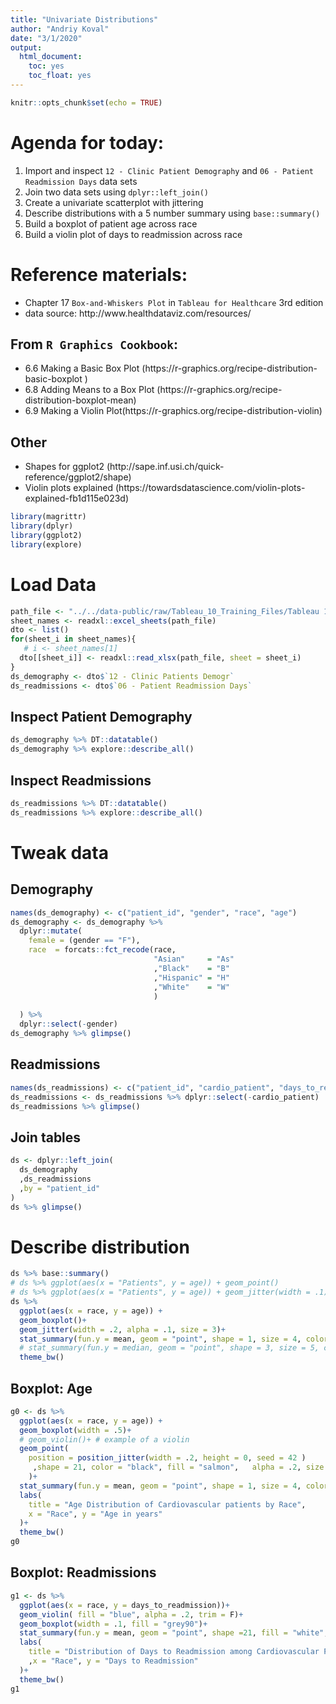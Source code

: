 ```yaml
---
title: "Univariate Distributions"
author: "Andriy Koval"
date: "3/1/2020"
output: 
  html_document: 
    toc: yes
    toc_float: yes
---
```


```r
knitr::opts_chunk$set(echo = TRUE)
```

# Agenda for today:  

1. Import and inspect `12 - Clinic Patient Demography` and `06 - Patient Readmission Days` data sets
2. Join two data sets using `dplyr::left_join()`
3. Create a univariate scatterplot with jittering
4. Describe distributions with a 5 number summary using `base::summary()`
5. Build a boxplot of patient age across race 
6. Build a violin plot of days to readmission across race

# Reference materials:
- Chapter 17 `Box-and-Whiskers Plot` in `Tableau for Healthcare` 3rd edition
- data source:  http://www.healthdataviz.com/resources/ 

## From `R Graphics Cookbook`:  
- 6.6 Making a Basic Box Plot (https://r-graphics.org/recipe-distribution-basic-boxplot )
- 6.8 Adding Means to a Box Plot (https://r-graphics.org/recipe-distribution-boxplot-mean)
- 6.9 Making a Violin Plot(https://r-graphics.org/recipe-distribution-violin)

## Other 
- Shapes for ggplot2 (http://sape.inf.usi.ch/quick-reference/ggplot2/shape) 
- Violin plots explained (https://towardsdatascience.com/violin-plots-explained-fb1d115e023d)

```r
library(magrittr)
library(dplyr)
library(ggplot2)
library(explore)
```


# Load Data
```r
path_file <- "../../data-public/raw/Tableau_10_Training_Files/Tableau 10 Training Practice Data.xlsx"
sheet_names <- readxl::excel_sheets(path_file)
dto <- list()
for(sheet_i in sheet_names){
   # i <- sheet_names[1]
  dto[[sheet_i]] <- readxl::read_xlsx(path_file, sheet = sheet_i)
}
ds_demography <- dto$`12 - Clinic Patients Demogr`
ds_readmissions <- dto$`06 - Patient Readmission Days`
```

## Inspect Patient Demography
```r
ds_demography %>% DT::datatable()
ds_demography %>% explore::describe_all()
```

## Inspect Readmissions
```r
ds_readmissions %>% DT::datatable()
ds_readmissions %>% explore::describe_all()

```

# Tweak data
## Demography
```r
names(ds_demography) <- c("patient_id", "gender", "race", "age")
ds_demography <- ds_demography %>% 
  dplyr::mutate(
    female = (gender == "F"),
    race  = forcats::fct_recode(race,
                                "Asian"     = "As"
                                ,"Black"    = "B"
                                ,"Hispanic" = "H"
                                ,"White"    = "W"
                                )
    
  ) %>% 
  dplyr::select(-gender) 
ds_demography %>% glimpse()

```

## Readmissions
```r
names(ds_readmissions) <- c("patient_id", "cardio_patient", "days_to_readmission")
ds_readmissions <- ds_readmissions %>% dplyr::select(-cardio_patient)
ds_readmissions %>% glimpse()
```

## Join tables
```r
ds <- dplyr::left_join(
  ds_demography
  ,ds_readmissions
  ,by = "patient_id"
)
ds %>% glimpse()

```

# Describe distribution
```r
ds %>% base::summary()
# ds %>% ggplot(aes(x = "Patients", y = age)) + geom_point()
# ds %>% ggplot(aes(x = "Patients", y = age)) + geom_jitter(width = .1)
ds %>% 
  ggplot(aes(x = race, y = age)) + 
  geom_boxplot()+
  geom_jitter(width = .2, alpha = .1, size = 3)+
  stat_summary(fun.y = mean, geom = "point", shape = 1, size = 4, color = "blue")+
  # stat_summary(fun.y = median, geom = "point", shape = 3, size = 5, color = "red" )+
  theme_bw()

```

## Boxplot: Age

```r
g0 <- ds %>% 
  ggplot(aes(x = race, y = age)) + 
  geom_boxplot(width = .5)+
  # geom_violin()+ # example of a violin
  geom_point(
    position = position_jitter(width = .2, height = 0, seed = 42 )
     ,shape = 21, color = "black", fill = "salmon",   alpha = .2, size = 4
    )+
  stat_summary(fun.y = mean, geom = "point", shape = 1, size = 4, color = "blue")+
  labs(
    title = "Age Distribution of Cardiovascular patients by Race",
    x = "Race", y = "Age in years"
  )+
  theme_bw()
g0
```

## Boxplot: Readmissions

```r
g1 <- ds %>% 
  ggplot(aes(x = race, y = days_to_readmission))+
  geom_violin( fill = "blue", alpha = .2, trim = F)+
  geom_boxplot(width = .1, fill = "grey90")+
  stat_summary(fun.y = mean, geom = "point", shape =21, fill = "white", size = 3)+
  labs(
    title = "Distribution of Days to Readmission among Cardiovascular Patients by Race"
    ,x = "Race", y = "Days to Readmission"
  )+
  theme_bw()
g1
  


```



